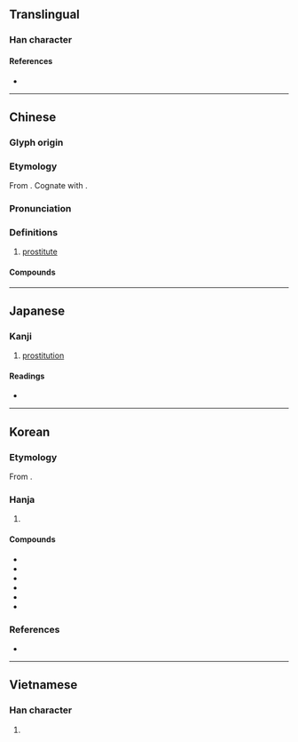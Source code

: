 {{character info}}
==Translingual==

===Han character===
{{Han char|rn=38|rad=女|as=08|sn=11|four=46460|canj=VAA|ids=⿰女昌}}

====References====
* {{Han ref|kx=0263.400|dkj=06376|dj=0530.270|hdz=21057.150|uh=5A3C|ud=23100|bh=B140|bd=45376}}

----

==Chinese==
{{zh-forms|alt=倡}}

===Glyph origin===
{{Han etym|菖}}

===Etymology===
From {{och-l|倡|performer|id=1}}. Cognate with {{och-l|唱|to sing}}.

===Pronunciation===
{{zh-pron
|m=chāng
|m-s=
|c=coeng1
|c-t=
|g=
|h=pfs=chhông
|j=
|mb=
|md=
|mn=xm,qz,tw:chhiong/zz:chhiang/tw:chhang
|mn-t=ciang1
|w=
|x=
|cat=n
}}

===Definitions===
{{zh-hanzi}}

# [[prostitute]]

====Compounds====
{{zh-der|娼夫|倚門之娼|娼優|娼根|娼寮|娼婦|公娼|嫖娼|土娼|娼妓|娼店|私娼|男盜女娼|暗娼|迫良為娼|逼良為娼}}

{{zh-cat|Occupations|Prostitution}}

----

==Japanese==

===Kanji===
{{ja-kanji|grade=|rs=女08}}

# [[prostitution]]

====Readings====
* {{ja-readings
|goon=しょう
|kanon=しょう
|kun=あそびめ
}}

----

==Korean==

===Etymology===
From {{der|ko|ltc|-}} {{ltc-l|娼}}. {{hanja-hunmong|챠ᇰ|chyang|人類#중03A}}

===Hanja===
{{ko-hanja-search}}
{{ko-hanja|창녀|창}}

# {{hanja form of|창|[[prostitute]]}}

====Compounds====
{{der-top3|Compounds}}
* {{ko-l|창녀|娼女}}
* {{ko-l|창부|娼婦}}
* {{ko-l|사창|私娼}}
* {{ko-l|가창|街娼}}
* {{ko-l|남창|男娼}}
* {{ko-l|공창제|公娼制}}
{{der-bottom}}

===References===
* {{R:hanjadoc|2276}}

----

==Vietnamese==

===Han character===
{{vi-hantu|[[xướng]]|rs=女08}}

# {{rfdef|vi|sort=女08}}